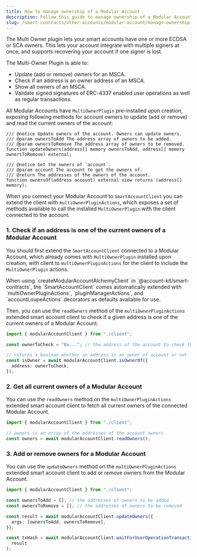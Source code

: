 ```yaml
---
title: How to manage ownership of a Modular Account
description: Follow this guide to manage ownership of a Modular Account with
slug: /smart-contracts/other-accounts/modular-account/manage-ownership-mav1
---
```




The Multi Owner plugin lets your smart accounts have one or more ECDSA or SCA owners. This lets your account integrate with multiple signers at once, and supports recovering your account if one signer is lost.

The Multi-Owner Plugin is able to:

- Update (add or remove) owners for an MSCA.
- Check if an address is an owner address of an MSCA.
- Show all owners of an MSCA.
- Validate signed signatures of ERC-4337 enabled user operations as well as regular transactions.

All Modular Accounts have `MultiOwnerPlugin` pre-installed upon creation, exposing following methods for account owners to update (add or remove) and read the current owners of the account:

```solidity
/// @notice Update owners of the account. Owners can update owners.
/// @param ownersToAdd The address array of owners to be added.
/// @param ownersToRemove The address array of owners to be removed.
function updateOwners(address[] memory ownersToAdd, address[] memory ownersToRemove) external;

/// @notice Get the owners of `account`.
/// @param account The account to get the owners of.
/// @return The addresses of the owners of the account.
function ownersOf(address account) external view returns (address[] memory);
```

When you connect your Modular Account to `SmartAccountClient` you can extend the client with `multiOwnerPluginActions`, which exposes a set of methods available to call the installed `MultiOwnerPlugin` with the client connected to the account.

### 1. Check if an address is one of the current owners of a Modular Account

You should first extend the `SmartAccountClient` connected to a Modular Account, which already comes with `MultiOwnerPlugin` installed upon creation, with client to `multiOwnerPluginActions` for the client to include the `MultiOwnerPlugin` actions.

<Note>
  When using `createModularAccountAlchemyClient` in
  `@account-kit/smart-contracts`, the `SmartAccountClient` comes automatically
  extended with `multiOwnerPluginActions`, `pluginManagerActions`, and
  `accountLoupeActions` decorators as defaults available for use.
</Note>

Then, you can use the `readOwners` method of the `multiOwnerPluginActions` extended smart account client to check if a given address is one of the current owners of a Modular Account.

<CodeBlocks>

```ts [example.ts] twoslash
import { modularAccountClient } from "./client";

const ownerToCheck = "0x..."; // the address of the account to check the ownership of

// returns a boolean whether an address is an owner of account or not
const isOwner = await modularAccountClient.isOwnerOf({
  address: ownerToCheck,
});
```

<Markdown src="../../../../shared/smart-contracts/modular-account-client.mdx" />

</CodeBlocks>

### 2. Get all current owners of a Modular Account

You can use the `readOwners` method on the `multiOwnerPluginActions` extended smart account client to fetch all current owners of the connected Modular Account.

<CodeBlocks>

```ts [example.ts] twoslash
import { modularAccountClient } from "./client";

// owners is an array of the addresses of the account owners
const owners = await modularAccountClient.readOwners();
```

<Markdown src="../../../../shared/smart-contracts/modular-account-client.mdx" />

</CodeBlocks>

### 3. Add or remove owners for a Modular Account

You can use the `updateOwners` method on the `multiOwnerPluginActions` extended smart account client to add or remove owners from the Modular Account.

<CodeBlocks>

```ts [example.ts]  twoslash
import { modularAccountClient } from "./client";

const ownersToAdd = []; // the addresses of owners to be added
const ownersToRemove = []; // the addresses of owners to be removed

const result = await modularAccountClient.updateOwners({
  args: [ownersToAdd, ownersToRemove],
});

const txHash = await modularAccountClient.waitForUserOperationTransaction(
  result
);
```

<Markdown src="../../../../shared/smart-contracts/modular-account-client.mdx" />

</CodeBlocks>
